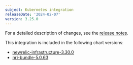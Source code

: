 ```yaml
---
subject: Kubernetes integration
releaseDate: '2024-02-07'
version: 3.25.0
---
```


For a detailed description of changes, see the [release notes](https://github.com/newrelic/nri-kubernetes/releases/tag/v3.25.0).

This integration is included in the following chart versions:
* [newrelic-infrastructure-3.30.0](https://github.com/newrelic/nri-kubernetes/releases/tag/newrelic-infrastructure-3.30.0)
* [nri-bundle-5.0.63](https://github.com/newrelic/helm-charts/releases/tag/nri-bundle-5.0.63)
